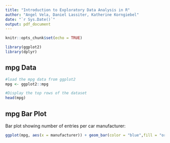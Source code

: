 ```yaml
---
title: "Introduction to Exploratory Data Analysis in R"
author: "Angel Vela, Daniel Lassiter, Katherine Korngiebel"
date: "`r Sys.Date()`"
output: pdf_document
---
```


```r
knitr::opts_chunk$set(echo = TRUE)
```

```r
library(ggplot2)
library(dplyr)
```

## mpg Data

```r
#load the mpg data from ggplot2
mpg <- ggplot2::mpg

#Display the top rows of the dataset
head(mpg)
```

## mpg Bar Plot

Bar plot showing number of entries per car manufacturer:

```r
ggplot(mpg, aes(x = manufacturer)) + geom_bar(color = "blue",fill = "orange")
```
